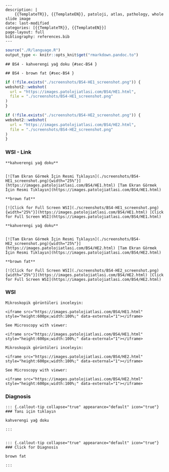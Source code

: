 

```comment
---
description: |
    {{TemplateTR}}, {{TemplateEN}}, patoloji, atlas, pathology, whole slide image
date: last-modified
categories: [{{TemplateTR}}, {{TemplateEN}}]
page-layout: full
bibliography: references.bib
---
```



```r
source("./R/language.R")
output_type <- knitr::opts_knit$get("rmarkdown.pandoc.to")
```


```asis
## BS4 - kahverengi yağ doku {#sec-BS4 }
```


```asis
## BS4 - brown fat {#sec-BS4 }
```






```r
if (!file.exists("./screenshots/BS4-HE1_screenshot.png")) {
webshot2::webshot(
  url = "https://images.patolojiatlasi.com/BS4/HE1.html",
  file = "./screenshots/BS4-HE1_screenshot.png"
)
}
```






```r
if (!file.exists("./screenshots/BS4-HE2_screenshot.png")) {
webshot2::webshot(
  url = "https://images.patolojiatlasi.com/BS4/HE2.html",
  file = "./screenshots/BS4-HE2_screenshot.png"
)
}
```





::::: panel-tabset


### WSI - Link







```asis

**kahverengi yağ doku**


[![Tam Ekran Görmek İçin Resmi Tıklayın](./screenshots/BS4-HE1_screenshot.png){width="25%"}](https://images.patolojiatlasi.com/BS4/HE1.html) [Tam Ekran Görmek İçin Resmi Tıklayın](https://images.patolojiatlasi.com/BS4/HE1.html)
```

```asis

**brown fat**

[![Click for Full Screen WSI](./screenshots/BS4-HE1_screenshot.png){width="25%"}](https://images.patolojiatlasi.com/BS4/HE1.html) [Click for Full Screen WSI](https://images.patolojiatlasi.com/BS4/HE1.html)

```






```asis

**kahverengi yağ doku**


[![Tam Ekran Görmek İçin Resmi Tıklayın](./screenshots/BS4-HE2_screenshot.png){width="25%"}](https://images.patolojiatlasi.com/BS4/HE2.html) [Tam Ekran Görmek İçin Resmi Tıklayın](https://images.patolojiatlasi.com/BS4/HE2.html)
```

```asis

**brown fat**

[![Click for Full Screen WSI](./screenshots/BS4-HE2_screenshot.png){width="25%"}](https://images.patolojiatlasi.com/BS4/HE2.html) [Click for Full Screen WSI](https://images.patolojiatlasi.com/BS4/HE2.html)

```





### WSI








```asis
Mikroskopik görüntüleri inceleyin:

<iframe src="https://images.patolojiatlasi.com/BS4/HE1.html" style="height:600px;width:100%;" data-external="1"></iframe>

```





```asis

See Microscopy with viewer:

<iframe src="https://images.patolojiatlasi.com/BS4/HE1.html" style="height:600px;width:100%;" data-external="1"></iframe>

```







```asis
Mikroskopik görüntüleri inceleyin:

<iframe src="https://images.patolojiatlasi.com/BS4/HE2.html" style="height:600px;width:100%;" data-external="1"></iframe>

```





```asis

See Microscopy with viewer:

<iframe src="https://images.patolojiatlasi.com/BS4/HE2.html" style="height:600px;width:100%;" data-external="1"></iframe>

```





### Diagnosis


```asis


::: {.callout-tip collapse="true" appearance="default" icon="true"}
### Tanı için tıklayın

kahverengi yağ doku

:::


```


```asis


::: {.callout-tip collapse="true" appearance="default" icon="true"}
### Click for Diagnosis

brown fat

:::

```









:::::

